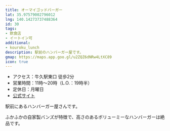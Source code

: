 ```yaml
---
title: オーマイゴッドバーガー
lat: 35.97579002796012
lng: 140.14273737488364
id: 30
tags:
- 飲食店
- イートイン可
additional:
- kouroku_lunch
description: 駅前のハンバーガー屋です。
gmap: https://maps.app.goo.gl/u2ZQZ6dNRw4LtXC89
icon: true
---
```


- アクセス：牛久駅東口 徒歩2分
- 営業時間：11時～20時（L.O.：19時半）
- 定休日：月曜日
- [公式サイト](https://omgburger.shopinfo.jp/)

駅前にあるハンバーガー屋さんです。

ふかふかの自家製バンズが特徴で、高さのあるボリューミーなハンバーガーは絶品です。

<LinkedImage
  basename="nato_blooming/oh_my_god_burger-menu"
/>

<LinkedImage
  basename="nato_blooming/oh_my_god_burger-burger"
/>

